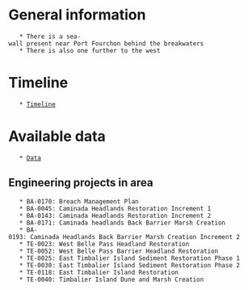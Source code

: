= General information =
	* There is a sea-wall present near Port Fourchon behind the breakwaters
	* There is also one further to the west

= Timeline =
	* [[Timeline]]

= Available data =
	* [[Phd data|Data]]

== Engineering projects in area ==
	* BA-0170: Breach Management Plan
	* BA-0045: Caminada Headlands Restoration Increment 1
	* BA-0143: Caminada Headlands Restoration Increment 2
	* BA-0171: Caminada headlands Back Barrier Marsh Creation
	* BA-0193: Caminada Headlands Back Barrier Marsh Creation Increment 2
	* TE-0023: West Belle Pass Headland Restoration
	* TE-0052: West Belle Pass Barrier Headland Restoration
	* TE-0025: East Timbalier Island Sediment Restoration Phase 1
	* TE-0030: East Timbalier Island Sediment Restoration Phase 2
	* TE-0118: East Timbalier Island Restoration
	* TE-0040: Timbalier Island Dune and Marsh Creation
